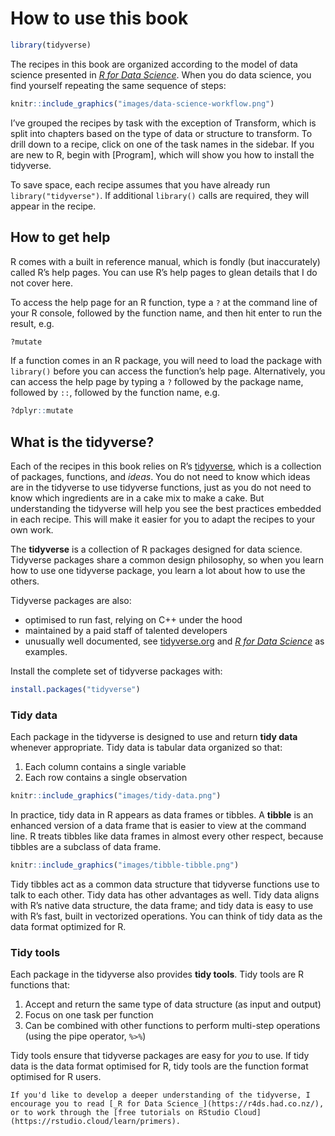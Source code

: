 # How to use this book {-}

```r
library(tidyverse)
```

The recipes in this book are organized according to the model of data science presented in [_R for Data Science_](http://r4ds.had.co.nz/introduction.html). When you do data science, you find yourself repeating the same sequence of steps:

```r
knitr::include_graphics("images/data-science-workflow.png")
```

I've grouped the recipes by task with the exception of Transform, which is split into chapters based on the type of data or structure to transform. To drill down to a recipe, click on one of the task names in the sidebar. If you are new to R, begin with [Program], which will show you how to install the tidyverse.

To save space, each recipe assumes that you have already run `library("tidyverse")`. If additional `library()` calls are required, they will appear in the recipe.

## How to get help

R comes with a built in reference manual, which is fondly (but inaccurately) called R's help pages. You can use R's help pages to glean details that I do not cover here.

To access the help page for an R function, type a `?` at the command line of your R console, followed by the function name, and then hit enter to run the result, e.g.

```r
?mutate
```

If a function comes in an R package, you will need to load the package with `library()` before you can access the function's help page. Alternatively, you can access the help page by typing a `?` followed by the package name, followed by `::`, followed by the function name, e.g.

```r
?dplyr::mutate
```  

<!--
## Vocab

When you speak about R, it is difficult to distinguish between vectors that are lists and vectors that are not lists.  Whenever the difference matters, I'll call the first set of vectors **lists** and the second set **data vectors**. This seems sensible because non-list vectors are used to store data: every piece of data is stored in one. In turn, a data vector may be stored in a list or a data frame. Data vectors include atomic vectors but also include modified atomic vectors like factors and date-times.
-->
    
## What is the tidyverse?

Each of the recipes in this book relies on R's [tidyverse](https://www.tidyverse.org/), which is a collection of packages, functions, and _ideas_. You do not need to know which ideas are in the tidyverse to use tidyverse functions, just as you do not need to know which ingredients are in a cake mix to make a cake. But understanding the tidyverse will help you see the best practices embedded in each recipe. This will make it easier for you to adapt the recipes to your own work.

The **tidyverse** is a collection of R packages designed for data science. Tidyverse packages share a common design philosophy, so when you learn how to use one tidyverse package, you learn a lot about how to use the others.

Tidyverse packages are also: 

* optimised to run fast, relying on C++ under the hood
* maintained by a paid staff of talented developers
* unusually well documented, see [tidyverse.org](tidyverse.org) and [_R for Data Science_](http://r4ds.had.co.nz/) as examples.

Install the complete set of tidyverse packages with:

```r
install.packages("tidyverse")
```

### Tidy data {#tidy-data}

Each package in the tidyverse is designed to use and return **tidy data** whenever appropriate. Tidy data is tabular data organized so that:

1. Each column contains a single variable
1. Each row contains a single observation

```r
knitr::include_graphics("images/tidy-data.png")
```

In practice, tidy data in R appears as data frames or tibbles. A **tibble** is an enhanced version of a data frame that is easier to view at the command line. R treats tibbles like data frames in almost every other respect, because tibbles are a subclass of data frame.

```r
knitr::include_graphics("images/tibble-tibble.png")
```

Tidy tibbles act as a common data structure that tidyverse functions use to talk to each other. Tidy data has other advantages as well. Tidy data aligns with R's native data structure, the data frame; and tidy data is easy to use with R's fast, built in vectorized operations. You can think of tidy data as the data format optimized for R.

### Tidy tools

Each package in the tidyverse also provides **tidy tools**. Tidy tools are R functions that:

1. Accept and return the same type of data structure (as input and output)
1. Focus on one task per function
1. Can be combined with other functions to perform multi-step operations (using the pipe operator, `%>%`)

Tidy tools ensure that tidyverse packages are easy for _you_ to use. If tidy data is the data format optimised for R, tidy tools are the function format optimised for R users. 

```block2
If you'd like to develop a deeper understanding of the tidyverse, I encourage you to read [_R for Data Science_](https://r4ds.had.co.nz/), or to work through the [free tutorials on RStudio Cloud](https://rstudio.cloud/learn/primers).
```